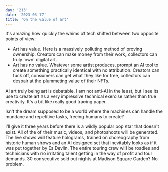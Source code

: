 ```yaml
---
day: '213'
date: '2023-03-17'
title: 'On the value of art'
---
```


It's amazing how quickly the whims of tech shifted between two opposite points of view:

- Art has value. Here is a massively polluting method of proving ownership. Creators can make money from their work, collectors can truly 'own' digital art.
- Art has no value. Whatever some artist produces, prompt an AI tool to create something practically identical with no attribution. Creators can fuck off, consumers can get what they like for free, collectors can despair at the plummeting value of their NFTs.

AI art truly being art is debatable. I am not anti-AI in the least, but I see its use to create art as a very impressive technical exercise rather than true creativity. It's a bit like really good tracing paper.

Isn't the dream supposed to be a world where the machines can handle the mundane and repetitive tasks, freeing humans to create?

I'll give it three years before there is a wildly popular pop star that doesn't exist. All of the of their music, videos, and photoshoots will be generated. The live shows will feature holograms, trained on choreography from historic human shows and an AI designed set that inevitably looks as if it was put together by Es Devlin. The entire touring crew will be roadies and technicians with no irritating talent getting in the way of profit and tour demands. 30 consecutive sold out nights at Madison Square Garden? No problem.
